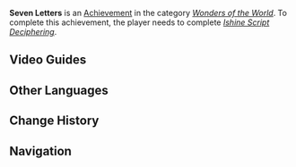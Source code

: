 {{Achievement Infobox
|title        = 
|id           = 81179
|order id     = 1165
|category     = Wonders of the World
|description  = Try to decipher the Ishine Script.
|requirements = Complete ''[[Ishine Script Deciphering]]''.
|primogems    = 5
|tracking     = 
|hidden       = 1
|topic        = 
|type         = Exploration
}}
'''Seven Letters''' is an [[Achievement]] in the category ''[[Wonders of the World]]''. To complete this achievement, the player needs to complete ''[[Ishine Script Deciphering]]''.
<!--
==Trivia==
-->
==Video Guides==
{{EVT
|video1   = https://youtu.be/SPb0oyl0-ZM
|caption1 = "Seven Letters" Achievement Guide
}}

==Other Languages==
{{Other Languages|default_hidden=1
|en      = Seven Letters
|zhs     = 七个字母
|zhs_rm  = Qī gè Zìmǔ
|zht     = 七個字母
|zht_rm  = Qī gè Zìmǔ
|ja      = 七つの文字
|ja_rm   = Nanatsu no Moji
|ko      = 7개의 문자
|ko_rm   = 
|es      = Siete letras
|fr      = Sept lettres
|ru      = Семь букв
|th      = เจ็ดตัวอักษร
|th_rm   = 
|vi      = Bảy Ký Tự
|de      = Sieben Buchstaben
|id      = Tujuh Huruf
|pt      = Sete Cartas
}}

==Change History==
{{Change History|2.2}}
<!--
==References==
{{Reflist}}
-->
==Navigation==
{{Achievement Navbox|Wonders of the World|Exploration}}